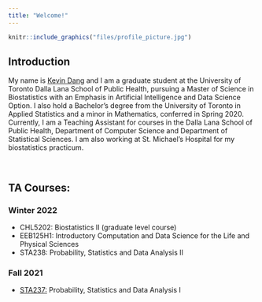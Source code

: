 ```yaml
---
title: "Welcome!"
---
```


```r
knitr::include_graphics("files/profile_picture.jpg")
```

## Introduction
My name is <a href="https://www.linkedin.com/in/dang-kevin/">Kevin Dang</a> and I am a graduate student at the University of Toronto Dalla Lana School of Public Health, pursuing a Master of Science in Biostatistics with an Emphasis in Artificial Intelligence and Data Science Option. I also hold a Bachelor's degree from the University of Toronto in Applied Statistics and a minor in Mathematics, conferred in Spring 2020. Currently, I am a Teaching Assistant for courses in the Dalla Lana School of Public Health,  Department of Computer Science and Department of Statistical Sciences. I am also working at St. Michael's Hospital for my biostatistics practicum.

<br>

## TA Courses: 
### Winter 2022
- CHL5202: Biostatistics II (graduate level course)
- EEB125H1: Introductory Computation and Data Science for the Life and Physical Sciences
- STA238: Probability, Statistics and Data Analysis II

### Fall 2021
- <a href="sta237.html">STA237:</a> Probability, Statistics and Data Analysis I


